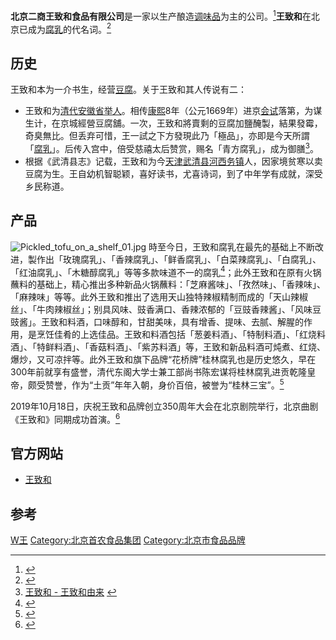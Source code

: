 {{Coord|39.9275378|116.2456883|type:landmark_region:CN-11_source:GoogleMaps|display=title}}
{{Infobox company
| name = 北京二商王致和食品有限公司
| name_en = Beijing Ershang Wangzhihe Food Co.,Ltd.
| logo = Wangzhihe.gif
| logo_size = 
| logo_caption = 
| image = 
| image_size =
| image_caption =
| former_name =
| type = 
| trading_name = 
| native_name = 
| native_name_lang = 
| other_name = 
| traded_as = 
| ISIN = 
| local_code_name= CN
| local_code = 91110108694969579W
| fate = 
| predecessor = 
| successor = 
| foundation = 
| defunct = 
| location = {{CHN}}[[北京市|北京市]][[海淀区|海淀区]]阜石路41号
| locations = 
| area_served = 
| founder = 
| key_people = 
| industry = [[食品制造业|食品制造业]]
| products = 
| services = 
| revenue = 
| operating_income = 
| net_income = 
| aum = 
| assets = 
| equity = 
| owner = 
| num_employees = 
| num_employees_year = 
| parent = [[北京首农食品集团|北京首农食品集团]]
| divisions = 
| subsid = 
| homepage = {{URL|wangzhihesp.cn}}
| slogan = 
| capital = 
| market_value = 
| P/E_ratio = 
| earnings_per_share = 
| net_asset_value = 
| accounting_period = 
| major_shareholder = 
| footnotes = 
}}
{{中国非物质文化遗产 
|名称 = 腐乳酿造技艺
|子项 = 王致和腐乳酿造技艺
|图片 = 
|申报地区或单位 = [[北京市|北京市]][[海淀区|海淀区]]
|序号 = 940
|编号项目 = Ⅷ—157
|登录时间 = 2008年 
|备注 =  
|分类 = 传统技艺
|省区市 = 北京
}}
'''北京二商王致和食品有限公司'''是一家以生产酿造[[调味品|调味品]]为主的公司。<ref>{{Cite news |url=https://tv.cctv.com/2019/09/20/VIDEDJOPkfxdl6qkWEuBa65v190920.shtml |title=《中华老字号》 20190919 王致和·回味 |accessdate=2021-11-23 |archive-date=2021-11-23 |archive-url=https://web.archive.org/web/20211123152309/https://tv.cctv.com/2019/09/20/VIDEDJOPkfxdl6qkWEuBa65v190920.shtml |dead-url=no }}</ref>'''王致和'''在北京已成为[[腐乳|腐乳]]的代名词。<ref>{{Cite news |url=http://www.bj.xinhuanet.com/2019ft/lzh/wangly/index.htm |title=新华网 |accessdate=2021-11-23 |archive-date=2021-11-17 |archive-url=https://web.archive.org/web/20211117124938/http://www.bj.xinhuanet.com/2019ft/lzh/wangly/index.htm |dead-url=no }}</ref>

==历史==
王致和本为一介书生，经营[[豆腐|豆腐]]。关于王致和其人传说有二：
*王致和为[[清代|清代]][[安徽省|安徽省]][[举人|举人]]。相传[[康熙|康熙]]8年（公元1669年）进京[[会试|会试]]落第，为谋生计，在京城經營豆腐舖。一次，王致和將賣剩的豆腐加鹽醃製，結果發霉，奇臭無比。但丢弃可惜，王一試之下方發現此乃「極品」，亦即是今天所謂「[[腐乳|腐乳]]」。后传入宫中，倍受慈禧太后赞赏，赐名「青方腐乳」，成为御膳<ref>[http://www.wangzhihe.com.cn/chuanshuo.html 王致和 - 王致和由来] {{webarchive|url=https://web.archive.org/web/20090609234409/http://www.wangzhihe.com.cn/chuanshuo.html |date=2009-06-09 }}</ref>。
*根据《武清县志》记载，王致和为今[[天津|天津]][[武清县|武清县]][[河西务镇|河西务镇]]人，因家境贫寒以卖豆腐为生。王自幼机智聪颖，喜好读书，尤喜诗词，到了中年学有成就，深受乡民称道。

==产品==

[[File:Pickled_tofu_on_a_shelf_01.jpg|thumb]]
時至今日，王致和腐乳在最先的基础上不断改进，製作出「玫瑰腐乳」、「香辣腐乳」、「鲜香腐乳」、「白菜辣腐乳」、「白腐乳」、「红油腐乳」、「木糖醇腐乳」等等多款味道不一的腐乳<ref>{{Cite news |url=https://www.chinanews.com.cn/cj/zjzc/news/2007/02-10/872318.shtml |title=王致和玫瑰腐乳在天津下架 安赛蜜甜味剂超标 |accessdate=2021-11-23 |archive-date=2021-11-23 |archive-url=https://web.archive.org/web/20211123152036/https://www.chinanews.com.cn/cj/zjzc/news/2007/02-10/872318.shtml |dead-url=no }}</ref>；此外王致和在原有火锅蘸料的基础上，精心推出多种新品火锅蘸料：「芝麻酱味」、「孜然味」、「香辣味」、「麻辣味」等等。此外王致和推出了选用天山独特辣椒精制而成的「天山辣椒丝」、「牛肉辣椒丝」；别具风味、豉香满口、香辣浓郁的「豆豉香辣酱」、「风味豆豉酱」。王致和料酒，口味醇和，甘甜美味，具有增香、提味、去腻、解腥的作用，是烹饪佳肴的上选佳品。王致和料酒包括「葱姜料酒」、「特制料酒」、「红烧料酒」、「特鲜料酒」、「香菇料酒」、「紫苏料酒」等，王致和新品料酒可炖煮、红烧、爆炒，又可凉拌等。此外王致和旗下品牌“花桥牌”桂林腐乳也是历史悠久，早在300年前就享有盛誉，清代东阁大学士兼工部尚书陈宏谋将桂林腐乳进贡乾隆皇帝，颇受赞誉，作为“土贡”年年入朝，身价百倍，被誉为“桂林三宝”。<ref>{{Cite news |url=http://photo.china.com.cn/2020-06/12/content_76155691.htm |title=老字号直播带货 非遗日里叫卖“王致和”[组图] _ 图片中国_中国网 |accessdate=2021-11-23 |archive-date=2020-08-13 |archive-url=https://web.archive.org/web/20200813090736/http://photo.china.com.cn/2020-06/12/content_76155691.htm |dead-url=no }}</ref>

2019年10月18日，庆祝王致和品牌创立350周年大会在北京剧院举行，北京曲剧《王致和》同期成功首演。<ref>{{Cite news |url=https://quality.huanqiu.com/article/7QWRs8Gfdh6 |title=老字号王致和品牌创立350周年同名曲剧在京首演 |accessdate=2021-11-23 |archive-date=2021-11-23 |archive-url=https://web.archive.org/web/20211123070935/https://quality.huanqiu.com/article/7QWRs8Gfdh6 |dead-url=no }}</ref>

==官方网站==
*[https://web.archive.org/web/20090805073754/http://www.wangzhihe.com.cn/ 王致和]

==参考==
{{Reflist|2}}

{{老北京城}}

[[Category:北京老字号|W王]]
[[Category:北京首农食品集团|Category:北京首农食品集团]]
[[Category:北京市食品品牌|Category:北京市食品品牌]]